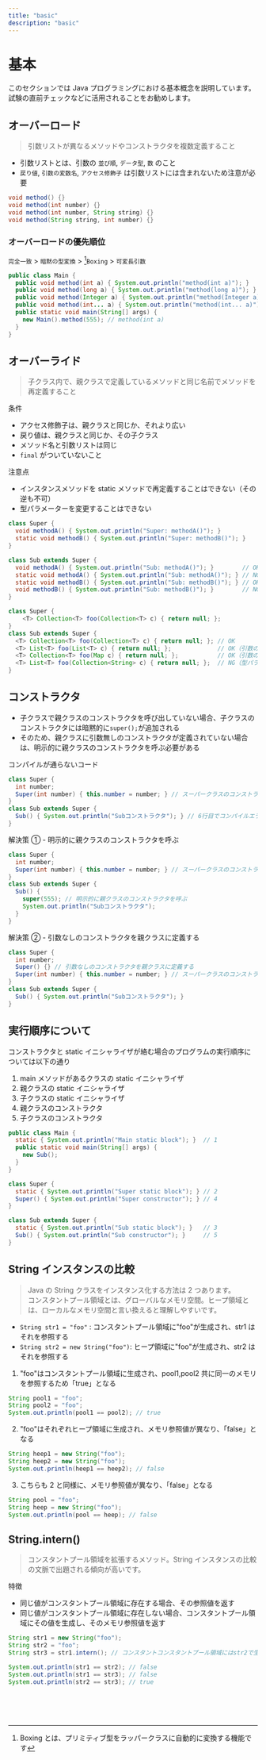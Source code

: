 ```yaml
---
title: "basic"
description: "basic"
---
```


# 基本

このセクションでは Java プログラミングにおける基本概念を説明しています。<br />
試験の直前チェックなどに活用されることをお勧めします。

## オーバーロード

> 引数リストが異なるメソッドやコンストラクタを複数定義すること

- 引数リストとは、引数の `並び順`, `データ型`, `数` のこと
- `戻り値`, `引数の変数名`, `アクセス修飾子` は引数リストには含まれないため注意が必要

```java showLineNumbers copy
void method() {}
void method(int number) {}
void method(int number, String string) {}
void method(String string, int number) {}
```

### オーバーロードの優先順位

`完全一致` > `暗黙の型変換` > [^1]`Boxing` > `可変長引数`<br />

```java showLineNumbers copy
public class Main {
  public void method(int a) { System.out.println("method(int a)"); }         // 1（完全一致）
  public void method(long a) { System.out.println("method(long a)"); }       // 2（暗黙の型変換）
  public void method(Integer a) { System.out.println("method(Integer a)"); } // 3（Boxing）
  public void method(int... a) { System.out.println("method(int... a)"); }   // 4（可変長引数）
  public static void main(String[] args) {
    new Main().method(555); // method(int a)
  }
}
```

## オーバーライド

> 子クラス内で、親クラスで定義しているメソッドと同じ名前でメソッドを再定義すること

条件

- アクセス修飾子は、親クラスと同じか、それより広い
- 戻り値は、親クラスと同じか、その子クラス
- メソッド名と引数リストは同じ
- `final` がついていないこと

注意点

- インスタンスメソッドを static メソッドで再定義することはできない（その逆も不可）
- 型パラメーターを変更することはできない

```java showLineNumbers copy {8,10}
class Super {
  void methodA() { System.out.println("Super: methodA()"); }
  static void methodB() { System.out.println("Super: methodB()"); }
}

class Sub extends Super {
  void methodA() { System.out.println("Sub: methodA()"); }        // OK
  static void methodA() { System.out.println("Sub: methodA()"); } // NG（インスタンスメソッドをstaticメソッドで再定義できない）
  static void methodB() { System.out.println("Sub: methodB()"); } // OK
  void methodB() { System.out.println("Sub: methodB()"); }        // NG（staticメソッドをインスタンスメソッドで再定義できない）
}
```

```java showLineNumbers copy {8}
class Super {
    <T> Collection<T> foo(Collection<T> c) { return null; };
}
class Sub extends Super {
  <T> Collection<T> foo(Collection<T> c) { return null; }; // OK
  <T> List<T> foo(List<T> c) { return null; };             // OK（引数の型が異なるため問題ない）
  <T> Collection<T> foo(Map c) { return null; };           // OK（引数の型が異なるため問題ない）
  <T> List<T> foo(Collection<String> c) { return null; };  // NG（型パラメーターは変更できない）
}
```

## コンストラクタ

- 子クラスで親クラスのコンストラクタを呼び出していない場合、子クラスのコンストラクタには暗黙的に`super();`が追加される
- そのため、親クラスに引数無しのコンストラクタが定義されていない場合は、明示的に親クラスのコンストラクタを呼ぶ必要がある

コンパイルが通らないコード

```java showLineNumbers copy
class Super {
  int number;
  Super(int number) { this.number = number; } // スーパークラスのコンストラクタ定義
}
class Sub extends Super {
  Sub() { System.out.println("Subコンストラクタ"); } // 6行目でコンパイルエラー発生
}
```

解決策 ① - 明示的に親クラスのコンストラクタを呼ぶ

```java showLineNumbers copy {7}
class Super {
  int number;
  Super(int number) { this.number = number; } // スーパークラスのコンストラクタ定義
}
class Sub extends Super {
  Sub() {
    super(555); // 明示的に親クラスのコンストラクタを呼ぶ
    System.out.println("Subコンストラクタ");
  }
}
```

解決策 ② - 引数なしのコンストラクタを親クラスに定義する

```java showLineNumbers copy {3}
class Super {
  int number;
  Super() {} // 引数なしのコンストラクタを親クラスに定義する
  Super(int number) { this.number = number; } // スーパークラスのコンストラクタ定義
}
class Sub extends Super {
  Sub() { System.out.println("Subコンストラクタ"); }
}
```

## 実行順序について

コンストラクタと static イニシャライザが絡む場合のプログラムの実行順序については以下の通り

1. main メソッドがあるクラスの static イニシャライザ
2. 親クラスの static イニシャライザ
3. 子クラスの static イニシャライザ
4. 親クラスのコンストラクタ
5. 子クラスのコンストラクタ

```java showLineNumbers copy {2,9-10,14-15}
public class Main {
  static { System.out.println("Main static block"); }  // 1
  public static void main(String[] args) {
    new Sub();
  }
}

class Super {
  static { System.out.println("Super static block"); } // 2
  Super() { System.out.println("Super constructor"); } // 4
}

class Sub extends Super {
  static { System.out.println("Sub static block"); }   // 3
  Sub() { System.out.println("Sub constructor"); }     // 5
}
```

## String インスタンスの比較

> Java の String クラスをインスタンス化する方法は 2 つあります。<br />
> コンスタントプール領域とは、グローバルなメモリ空間。ヒープ領域とは、ローカルなメモリ空間と言い換えると理解しやすいです。

- `String str1 = "foo"` : コンスタントプール領域に"foo"が生成され、str1 はそれを参照する
- `String str2 = new String("foo")`: ヒープ領域に"foo"が生成され、str2 はそれを参照する

1. "foo"はコンスタントプール領域に生成され、pool1,pool2 共に同一のメモリを参照するため「true」となる

```java showLineNumbers copy
String pool1 = "foo";
String pool2 = "foo";
System.out.println(pool1 == pool2); // true
```

2. "foo"はそれぞれヒープ領域に生成され、メモリ参照値が異なり、「false」となる

```java showLineNumbers copy
String heep1 = new String("foo");
String heep2 = new String("foo");
System.out.println(heep1 == heep2); // false
```

3. こちらも 2 と同様に、メモリ参照値が異なり、「false」となる

```java showLineNumbers copy
String pool = "foo";
String heep = new String("foo");
System.out.println(pool == heep); // false
```

## String.intern()

> コンスタントプール領域を拡張するメソッド。String インスタンスの比較の文脈で出題される傾向が高いです。

特徴

- 同じ値がコンスタントプール領域に存在する場合、その参照値を返す
- 同じ値がコンスタントプール領域に存在しない場合、コンスタントプール領域にその値を生成し、そのメモリ参照値を返す

```java showLineNumbers copy {3}
String str1 = new String("foo");
String str2 = "foo";
String str3 = str1.intern(); // コンスタントコンスタントプール領域にはstr2で生成した"foo"が存在するため、str2が参照してる"foo"のメモリ参照値が返る

System.out.println(str1 == str2); // false
System.out.println(str1 == str3); // false
System.out.println(str2 == str3); // true
```

<br />
<br />
<br />

[^1]: Boxing とは、プリミティブ型をラッパークラスに自動的に変換する機能です

